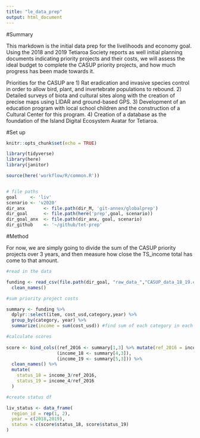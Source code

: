 ```yaml
---
title: "le_data_prep"
output: html_document
---
```

#Summary 

This markdown is the initial data prep for the livelihoods and economy goal. Using the 2018 and 2019 Tetiaroa Society reports as well initial planning documents indicating priority projects and their costs, we will assess the ideal budget to complete the CASUP priority projects, and how much progress has been made towards it. 

Priorities for the CASUP are
1)	Rat eradication and invasive species control in order to allow bird, plant, and invertebrate populations to rebound. 
2)	Detailed surveys of biota and cultural sites along with the creation of precise maps using LIDAR and ground-based GPS.
3)	Development of an education program with local school children and the construction of a Cultural Center for this program. 
4)	Creation of a database as the foundation of the Island Digital Ecosystem Avatar for Tetiaroa. 


#Set up
```r
knitr::opts_chunk$set(echo = TRUE)

library(tidyverse)
library(here)
library(janitor)

source(here('workflow/R/common.R'))


# file paths 
goal     <- 'liv'
scenario <- 'v2020'
dir_anx       <- file.path(dir_M, 'git-annex/globalprep') 
dir_goal      <- file.path(here('prep',goal, scenario))
dir_goal_anx  <- file.path(dir_anx, goal, scenario)
dir_github    <- '~/github/tet-prep'

```

#Method

For now, we are simply going to divide the sum of the CASUP priority projects over 3 years, and then measure how close the TS_income total has come to that amount. 
```r
#read in the data

funding <- read_csv(file.path(dir_goal, "raw_data_","CASUP_data_18_19.csv")) %>% 
  clean_names()

#sum priority project costs

summary <- funding %>%
  dplyr::select(item, cost_usd,category,year) %>% 
  group_by(category, year) %>%
  summarize(income = sum(cost_usd)) #find sum of each category in each year

#calculate scores
  
score <- bind_cols((ref_2016 <- summary[1,3] %>% mutate(ref_2016 = income/3)), 
                   (income_18 <- summary[4,3]), 
                   (income_19 <- summary[5,3])) %>%
  clean_names() %>% 
  mutate(
    status_18 = income_3/ref_2016,
    status_19 = income_4/ref_2016
  )

#create status df

liv_status <- data_frame(
  region_id = rep(1, 2),
  year = c(2018,2019),
  status = c(score$status_18, score$status_19)
)

```




